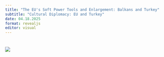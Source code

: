 ```yaml
---
title: "The EU's Soft Power Tools and Enlargement: Balkans and Turkey"
subtitle: "Cultural Diplomacy: EU and Turkey"
date: 04.18.2025
format: revealjs
editor: visual
---
```


# ![](images/week%206-01.png)
